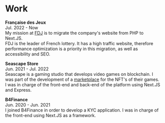 
# Work

<AnimatedName />

**Française des Jeux**  
<SmallText>Jul. 2022 - Now</SmallText>  
My mission at [FDJ](https://fdj.fr) is to migrate the company's website from PHP to Next.JS.  
FDJ is the leader of French lottery. It has a high traffic website, therefore performance optimization is a priority in this migration, as well as accessibility and SEO.

**Seascape Store**  
<SmallText>Jun. 2021 - Jul. 2022</SmallText>  
Seascape is a gaming studio that develops video games on blockchain. I was part of the development of a [marketplace](https://scape.store/) for the NFT's of their games. I was in charge of the front-end and back-end of the platform using Next.JS and Express.

**B4Finance**  
<SmallText>Jun. 2020 - Jun. 2021</SmallText>  
I joined B4Finance in order to develop a KYC application. I was in charge of the front-end using Next.JS as a framework. 